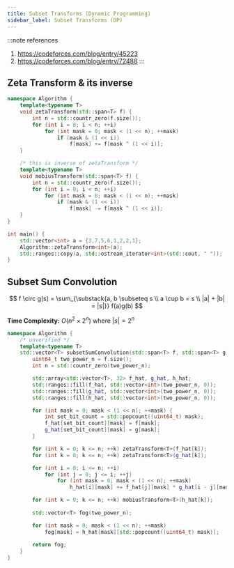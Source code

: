 ```yaml
---
title: Subset Transforms (Dynamic Programming)
sidebar_label: Subset Transforms (DP)
---
```


:::note references
1. https://codeforces.com/blog/entry/45223
2. https://codeforces.com/blog/entry/72488
:::

## Zeta Transform & its inverse

``` cpp
namespace Algorithm {
    template<typename T>
    void zetaTransform(std::span<T> f) {
        int n = std::countr_zero(f.size());
        for (int i = 0; i < n; ++i)
            for (int mask = 0; mask < (1 << n); ++mask)
                if (mask & (1 << i))
                    f[mask] += f[mask ^ (1 << i)];
    }

    /* this is inverse of zetaTransform */
    template<typename T>
    void mobiusTransform(std::span<T> f) {
        int n = std::countr_zero(f.size());
        for (int i = 0; i < n; ++i)
            for (int mask = 0; mask < (1 << n); ++mask)
                if (mask & (1 << i))
                    f[mask] -= f[mask ^ (1 << i)];
    }
}

int main() {
    std::vector<int> a = {3,7,5,6,1,2,2,1};
    Algorithm::zetaTransform<int>(a);
    std::ranges::copy(a, std::ostream_iterator<int>(std::cout, " "));
}
```

## Subset Sum Convolution

$$
f \circ g(s) = \sum_{\substack{a, b \subseteq s \\ a \cup b = s \\ |a| + |b| = |s|}} f(a)g(b)
$$

**Time Complexity:** $O(n^2 \times 2^n)$ where $|s| = 2^n$

```cpp
namespace Algorithm {
    /* unverified */
    template<typename T>
    std::vector<T> subsetSumConvolution(std::span<T> f, std::span<T> g) {
        uint64_t two_power_n = f.size();
        int n = std::countr_zero(two_power_n);

        std::array<std::vector<T>, 32> f_hat, g_hat, h_hat;
        std::ranges::fill(f_hat, std::vector<int>(two_power_n, 0));
        std::ranges::fill(g_hat, std::vector<int>(two_power_n, 0));
        std::ranges::fill(h_hat, std::vector<int>(two_power_n, 0));

        for (int mask = 0; mask < (1 << n); ++mask) {
            int set_bit_count = std::popcount((uint64_t) mask);
            f_hat[set_bit_count][mask] = f[mask];
            g_hat[set_bit_count][mask] = g[mask];
        }

        for (int k = 0; k <= n; ++k) zetaTransform<T>(f_hat[k]);
        for (int k = 0; k <= n; ++k) zetaTransform<T>(g_hat[k]);

        for (int i = 0; i <= n; ++i)
            for (int j = 0; j <= i; ++j)
                for (int mask = 0; mask < (1 << n); ++mask)
                    h_hat[i][mask] += f_hat[j][mask] * g_hat[i - j][mask];

        for (int k = 0; k <= n; ++k) mobiusTransform<T>(h_hat[k]);
        
        std::vector<T> fog(two_power_n);

        for (int mask = 0; mask < (1 << n); ++mask)
            fog[mask] = h_hat[mask][std::popcount((uint64_t) mask)];
        
        return fog;
    }
}
```